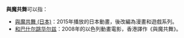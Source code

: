 '''與魔共舞'''可以指：
* [[與魔共舞_(日本)|與魔共舞 (日本)]]：2015年播放的日本動畫，後改編為漫畫和遊戲系列。
* [[和巴什尔跳华尔兹|和巴什尔跳华尔兹]]：2008年的以色列動畫電影，香港譯作《與魔共舞》。

{{disambig|K|Cat=四字消歧義}}